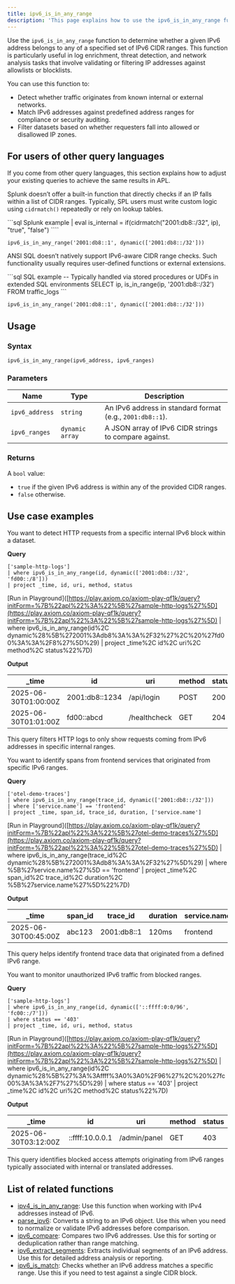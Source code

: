 ```yaml
---
title: ipv6_is_in_any_range
description: 'This page explains how to use the ipv6_is_in_any_range function in APL.'
---
```


Use the `ipv6_is_in_any_range` function to determine whether a given IPv6 address belongs to any of a specified set of IPv6 CIDR ranges. This function is particularly useful in log enrichment, threat detection, and network analysis tasks that involve validating or filtering IP addresses against allowlists or blocklists.

You can use this function to:
- Detect whether traffic originates from known internal or external networks.
- Match IPv6 addresses against predefined address ranges for compliance or security auditing.
- Filter datasets based on whether requesters fall into allowed or disallowed IP zones.

## For users of other query languages

If you come from other query languages, this section explains how to adjust your existing queries to achieve the same results in APL.

<AccordionGroup>
<Accordion title="Splunk SPL users">

Splunk doesn’t offer a built-in function that directly checks if an IP falls within a list of CIDR ranges. Typically, SPL users must write custom logic using `cidrmatch()` repeatedly or rely on lookup tables.

<CodeGroup>
```sql Splunk example
| eval is_internal = if(cidrmatch("2001:db8::/32", ip), "true", "false")
````

```kusto APL equivalent
ipv6_is_in_any_range('2001:db8::1', dynamic(['2001:db8::/32']))
```

</CodeGroup>

</Accordion>
<Accordion title="ANSI SQL users">

ANSI SQL doesn’t natively support IPv6-aware CIDR range checks. Such functionality usually requires user-defined functions or external extensions.

<CodeGroup>
```sql SQL example
-- Typically handled via stored procedures or UDFs in extended SQL environments
SELECT ip, is_in_range(ip, '2001:db8::/32') FROM traffic_logs
```

```kusto APL equivalent
ipv6_is_in_any_range('2001:db8::1', dynamic(['2001:db8::/32']))
```

</CodeGroup>

</Accordion>
</AccordionGroup>

## Usage

### Syntax

```kusto
ipv6_is_in_any_range(ipv6_address, ipv6_ranges)
```

### Parameters

| Name           | Type            | Description                                               |
| -------------- | --------------- | --------------------------------------------------------- |
| `ipv6_address` | `string`        | An IPv6 address in standard format (e.g., `2001:db8::1`). |
| `ipv6_ranges`  | `dynamic array` | A JSON array of IPv6 CIDR strings to compare against.     |

### Returns

A `bool` value:

- `true` if the given IPv6 address is within any of the provided CIDR ranges.
- `false` otherwise.

## Use case examples

<Tabs>
<Tab title="Log analysis">

You want to detect HTTP requests from a specific internal IPv6 block within a dataset.

**Query**

```kusto
['sample-http-logs']
| where ipv6_is_in_any_range(id, dynamic(['2001:db8::/32', 'fd00::/8']))
| project _time, id, uri, method, status
```

[Run in Playground]([https://play.axiom.co/axiom-play-qf1k/query?initForm=%7B%22apl%22%3A%22%5B%27sample-http-logs%27%5D](https://play.axiom.co/axiom-play-qf1k/query?initForm=%7B%22apl%22%3A%22%5B%27sample-http-logs%27%5D) | where ipv6_is_in_any_range(id%2C dynamic%28%5B%272001%3Adb8%3A%3A%2F32%27%2C%20%27fd00%3A%3A%2F8%27%5D%29) | project _time%2C id%2C uri%2C method%2C status%22%7D)

**Output**

| _time               | id              | uri          | method | status |
| -------------------- | --------------- | ------------ | ------ | ------ |
| 2025-06-30T01:00:00Z | 2001:db8::1234 | /api/login   | POST   | 200    |
| 2025-06-30T01:01:00Z | fd00::abcd      | /healthcheck | GET    | 204    |

This query filters HTTP logs to only show requests coming from IPv6 addresses in specific internal ranges.

</Tab>
<Tab title="OpenTelemetry traces">

You want to identify spans from frontend services that originated from specific IPv6 ranges.

**Query**

```kusto
['otel-demo-traces']
| where ipv6_is_in_any_range(trace_id, dynamic(['2001:db8::/32']))
| where ['service.name'] == 'frontend'
| project _time, span_id, trace_id, duration, ['service.name']
```

[Run in Playground]([https://play.axiom.co/axiom-play-qf1k/query?initForm=%7B%22apl%22%3A%22%5B%27otel-demo-traces%27%5D](https://play.axiom.co/axiom-play-qf1k/query?initForm=%7B%22apl%22%3A%22%5B%27otel-demo-traces%27%5D) | where ipv6_is_in_any_range(trace_id%2C dynamic%28%5B%272001%3Adb8%3A%3A%2F32%27%5D%29) | where %5B%27service.name%27%5D == 'frontend' | project _time%2C span_id%2C trace_id%2C duration%2C %5B%27service.name%27%5D%22%7D)

**Output**

| _time               | span_id | trace_id    | duration | service.name |
| -------------------- | -------- | ------------ | -------- | ------------ |
| 2025-06-30T00:45:00Z | abc123   | 2001:db8::1 | 120ms    | frontend     |

This query helps identify frontend trace data that originated from a defined IPv6 range.

</Tab>
<Tab title="Security logs">

You want to monitor unauthorized IPv6 traffic from blocked ranges.

**Query**

```kusto
['sample-http-logs']
| where ipv6_is_in_any_range(id, dynamic(['::ffff:0:0/96', 'fc00::/7']))
| where status == '403'
| project _time, id, uri, method, status
```

[Run in Playground]([https://play.axiom.co/axiom-play-qf1k/query?initForm=%7B%22apl%22%3A%22%5B%27sample-http-logs%27%5D](https://play.axiom.co/axiom-play-qf1k/query?initForm=%7B%22apl%22%3A%22%5B%27sample-http-logs%27%5D) | where ipv6_is_in_any_range(id%2C dynamic%28%5B%27%3A%3Affff%3A0%3A0%2F96%27%2C%20%27fc00%3A%3A%2F7%27%5D%29) | where status == '403' | project _time%2C id%2C uri%2C method%2C status%22%7D)

**Output**

| _time               | id              | uri          | method | status |
| -------------------- | --------------- | ------------ | ------ | ------ |
| 2025-06-30T03:12:00Z | ::ffff:10.0.0.1 | /admin/panel | GET    | 403    |

This query identifies blocked access attempts originating from IPv6 ranges typically associated with internal or translated addresses.

</Tab>
</Tabs>

## List of related functions

- [ipv4_is_in_any_range](/apl/ip-functions/ipv4_is_in_any_range): Use this function when working with IPv4 addresses instead of IPv6.
- [parse_ipv6](/apl/ip-functions/parse_ipv6): Converts a string to an IPv6 object. Use this when you need to normalize or validate IPv6 addresses before comparison.
- [ipv6_compare](/apl/ip-functions/ipv6_compare): Compares two IPv6 addresses. Use this for sorting or deduplication rather than range matching.
- [ipv6_extract_segments](/apl/ip-functions/ipv6_extract_segments): Extracts individual segments of an IPv6 address. Use this for detailed address analysis or reporting.
- [ipv6_is_match](/apl/ip-functions/ipv6_is_match): Checks whether an IPv6 address matches a specific range. Use this if you need to test against a single CIDR block.
